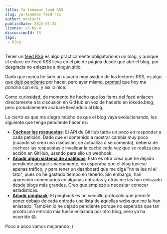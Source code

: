 ```yaml
---
title: Ya tenemos feed RSS
slug: ya-tenemos-feed-rss
author: montyclt
publishDate: 2022-05-24
license: cc-by-4
discussionId: 15
tags:
 - blog
---
```


Tener un [feed RSS](https://es.wikipedia.org/wiki/RSS) es algo prácticamente obligatorio en un blog, y aunque el enlace de Feed RSS lleva en el pie de página desde que abrí el blog, por desgracia no enlazaba a ningún sitio.

Dado que nunca he sido un usuario muy asiduo de los lectores RSS, es algo que [dejé pendiente](https://github.com/iokode/butterfly/issues/2) por hacer, pero ayer mismo, [prometí](https://www.variablenotfound.com/2022/05/enlaces-interesantes-488.html?showComment=1653297222300#c9190710615454123536) que hoy me pondría con ello, y así lo hice.

Como curiosidad, de momento he hecho que los ítems del feed enlacen directamente a la discusión en GitHub en vez de hacerlo en iokode.blog, pero probablemente acabaré llevándolo al blog.

Lo cierto es que me alegro mucho de que el blog vaya evolucionando, los siguiente que tengo pendiente hacer es:
- **[Cachear las respuestas](https://github.com/iokode/butterfly/issues/1)**: El API de GitHub tarda un poco en responder a cada petición. Dado que el contenido a mostrar cambia muy poco (cuando se crea una discusión, se actualiza o se comenta), debería de cachear las respuestas e invalidar la caché cada vez que se realiza una acción en GitHub, usando para ello un webhook.
- **[Añadir algún sistema de analíticas](https://github.com/iokode/butterfly/issues/10)**: Esto es otra cosa que he dejado pendiente porque sinceramente, no esperaba que el blog tuviese apenas tráfico, y para tener un dashboard que me diga "no te lee ni el tato", pues no he gastado tiempo en tenerlo. Sin embargo, han aparecido comentarios en algunas entradas y otras me las han enlazado desde blogs más grandes. Creo que empiezo a necesitar conocer estadísticas.
- **[Añadir pingback](https://github.com/iokode/butterfly/issues/9)**: El pingback es un sencillo protocolo que permite poner debajo de cada entrada una lista de aquellas webs que me la han enlazado. También lo he dejado pendiente porque no esperaba que tan pronto una entrada mía fuese enlazada por otro blog, pero ya ha ocurrido 😄.

Poco a poco vamos mejorando ;)